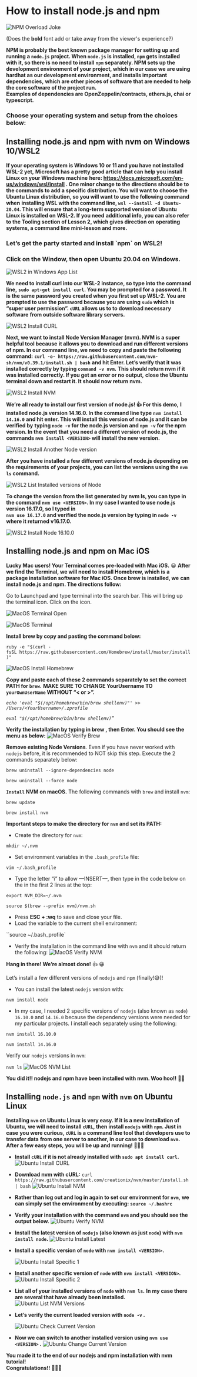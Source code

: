 # How to install node.js and npm

![NPM Overload Joke](/public/assets/lessons/install_npm/npm-jokes-1.png)

(Does the **bold** font add or take away from the viewer's experience?)

**NPM is probably the best known package manager for setting up and running a `node.js`** 
**project. When `node.js` is installed, `npm` gets installed with it, so there is no need to install** 
**`npm` separately. NPM sets up the development environment of your project, which in our case we**
**are using hardhat as our development environment, and installs important dependencies,** 
**which are other pieces of software that are needed to help the core software of the project run.**  
**Examples of dependencies are OpenZeppelin/contracts, ethers.js, chai or typescript.** 

<h3>Choose your operating system and setup from the choices below:</h3>

<h2>Installing node.js and npm with nvm on Windows 10/WSL2</h2>

**If your operating system is Windows 10 or 11 and you have not installed WSL-2 yet,** 
**Microsoft has a pretty good article that can help you install Linux on your Windows machine** 
**here: https://docs.microsoft.com/en-us/windows/wsl/install .  One minor change to the** 
**directions should be to the commands to add a specific distribution. You will want to** 
**choose the Ubuntu Linux distribution, so you will want to use the following command when** 
**installing WSL with the command line, `wsl --install -d Ubuntu-20.04`. This will ensure** 
**that a long-term supported version of Ubuntu Linux is installed on WSL-2. If you need** 
**additional info, you can also refer to the Tooling section of Lesson 2, which gives direction on** 
**operating systems, a command line mini-lesson and more.**

<h3>Let’s get the party started and install `npm` on WSL2!</h3>

<h3>Click on the Window, then open Ubuntu 20.04 on Windows.</h3>

![WSL2 in Windows App List](/public/assets/lessons/install_npm/WSL-open3.PNG)

**We need to install curl into our WSL-2 instance, so type into the command line,** 
**`sudo apt-get install curl`. You may be prompted for a password. It is the same password** 
**you created when you first set up WSL-2. You are prompted to use the password because you are** 
**using `sudo` which is “super user permission”. `cURL` allows us to to download necessary software**
**from outside software library servers.**

![WSL2 Install CURL](/public/assets/lessons/install_npm/curl3.png)

**Next, we want to install Node Version Manager (nvm). NVM is a super helpful tool because** 
**it allows you to download and run different versions of npm. In our command line, we need to** 
**copy and paste the following command:**
**`curl -o- https://raw.githubusercontent.com/nvm-sh/nvm/v0.39.1/install.sh | bash`** 
**and hit Enter. Let’s verify that it was installed correctly by typing `command -v nvm`.** 
**This should return nvm if it was installed correctly. If you get an error or no output,** 
**close the Ubuntu terminal down and restart it. It should now return nvm.**

![WSL2 Install NVM](/public/assets/lessons/install_npm/WSL-install-nvm3.png)

**We’re all ready to install our first version of node.js! 👍 For this demo,** 
**I installed node.js version 14.16.0. In the command line type `nvm install 14.16.0`** 
**and hit enter. This will install this version of node.js and it can be verified by** 
**typing `node -v` for the node.js version and `npm -v` for the npm version. In the event** 
**that you need a different version of node.js, the commands `nvm install <VERSION>` will** 
**install the new version.**

![WSL2 Install Another Node version](/public/assets/lessons/install_npm/install-another-version.PNG)

**After you have installed a few different versions of node.js depending on the requirements** 
**of your projects, you can list the versions using the `nvm ls` command.**

![WSL2 List Installed versions of Node](/public/assets/lessons/install_npm/list-installed-versions-of-node.PNG)

**To change the version from the list generated by nvm ls, you can type in the command** 
**`nvm use <VERSION>`. In my case I wanted to use node.js version 16.17.0, so I typed in**                 
**`nvm use 16.17.0` and verified the node.js version by typing in `node -v` where it returned v16.17.0.**

![WSL2 Install Node 16.10.0](/public/assets/lessons/install_npm/WSL-nvm-install-16.17.0-2.png)

<h2>Installing node.js and  npm on Mac iOS</h2>

**Lucky Mac users! Your Terminal comes pre-loaded with Mac iOS.** 😀 
**After we find the Terminal, we will need to install Homebrew, which is** 
**a package installation software for Mac iOS. Once brew is installed, we** 
**can install node.js and npm. The directions follow:**

Go to Launchpad and type terminal into the search bar. This will bring 
up the terminal icon. Click on the icon.

![MacOS Terminal Open](/public/assets/lessons/install_npm/terminal0.png)

![MacOS Terminal](/public/assets/lessons/install_npm/terminal3.png)

**Install brew by copy and pasting the command below:**

   `ruby -e "$(curl -fsSL https://raw.githubusercontent.com/Homebrew/install/master/install)"`

![MacOS Install Homebrew](/public/assets/lessons/install_npm/MacOS-install-brew2.png)

**Copy and paste each of these 2 commands separately to set the correct PATH for `brew`.** 
**MAKE SURE TO CHANGE YourUsername TO `yourOwnUserName` WITHOUT “< or >”.**

*`echo 'eval "$(/opt/homebrew/bin/brew shellenv)"' >> /Users/<YourUsername>/.zprofile`*

*`eval "$(/opt/homebrew/bin/brew shellenv)”`*


**Verify the installation by typing in brew , then Enter. You should see the menu as below:**
![MacOS Verify Brew](/public/assets/lessons/install_npm/MacOS-nvm-ls2.png)


**Remove existing Node Versions**. Even if you have never worked with `nodejs` before, it is 
recommended to NOT skip this step. Execute the 2 commands separately below:

`brew uninstall --ignore-dependencies node`

`brew uninstall --force node`


**`Install` NVM on macOS.** The following commands with `brew` and install `nvm`:

`brew update`

`brew install nvm`


**Important steps to make the directory for `nvm` and set its PATH:**

- Create the directory for `nvm`:

`mkdir ~/.nvm`

- Set environment variables in the `.bash_profile` file:

`vim ~/.bash_profile`

- Type the letter “i” to allow  —INSERT—, then type in the code below on the in the first 2 lines at the top:

`export NVM_DIR=~/.nvm`

`source $(brew --prefix nvm)/nvm.sh`

- Press **ESC + :wq** to save and close your file.
- Load the variable to the current shell environment:

``source ~/.bash_profile`


- Verify the installation in the command line with `nvm` and it should return the following:
![MacOS Verify NVM](/public/assets/lessons/install_npm/MacOS-nvm-version.png)

**Hang in there! We’re almost done!** 👍 😀

Let’s install a few different versions of `nodejs` and `npm` (finally!😅)!

- You can install the latest `nodejs` version with:

`nvm install node`

- In my case, I needed 2 specific versions of `nodejs` (also known as `node`) 
`16.10.0` and `14.16.0` because the dependency versions were needed for my 
particular projects. I install each separately using the following:

`nvm install 16.10.0`

`nvm install 14.16.0`


Verify our `nodejs` versions in `nvm`:

`nvm ls`
![MacOS NVM List](/public/assets/lessons/install_npm/nvm-list-mac.png)

**You did it!! nodejs and npm have been installed with nvm. Woo hoo!!** 🎉💥


## Installing `node.js` and `npm` with `nvm` on Ubuntu Linux

**Installing `nvm` on Ubuntu Linux is very easy. If it is a new installation of Ubuntu,** 
**we will need to install `cURL`,  then install `nodejs` with `npm`. Just in case** 
**you were curious, `cURL` is a command line tool that developers use to transfer data** 
**from one server to another, in our case to download `nvm`. After a few easy steps,** 
**you will be up and running! 🏃🏾‍♀️**

- **Install `cURL` if it is not already installed with `sudo apt install curl`.**
![Ubuntu Install CURL](/public/assets/lessons/install_npm/curl.png)

- **Download nvm with cURL:** 
    `curl https://raw.githubusercontent.com/creationix/nvm/master/install.sh | bash`
![Ubuntu Install NVM](/public/assets/lessons/install_npm/small-nvm.png)

- **Rather than log out and log in again to set our environment for `nvm`,**
  **we can simply set the environment by executing: `source ~/.bashrc`**

- **Verify your installation with the command `nvm` and you should see the output below.**
![Ubuntu Verify NVM](/public/assets/lessons/install_npm/verify-nvm.png)

- **Install the latest version of `nodejs` (also known as just `node`) with `nvm install node`.**
![Ubuntu Install Latest](/public/assets/lessons/install_npm/nvm-install-latest-node.png)

- **Install a specific version of `node` with `nvm install <VERSION>`.**

  ![Ubuntu Install Specific 1](/public/assets/lessons/install_npm/nvm-install-16.10.0-ub.png)

- **Install another specific version of `node` with `nvm install <VERSION>`.**
![Ubuntu Install Specific 2](/public/assets/lessons/install_npm/nvm-install-14.16.0-ub.png)


- **List all of your installed versions of `node` with `nvm ls`.**
  **In my case there are several that have already been installed.**
![Ubuntu List NVM Versions](/public/assets/lessons/install_npm/list-nvm-versions-ub.png)

- **Let’s verify the current loaded version with `node -v` .**

  ![Ubuntu Check Current Version](/public/assets/lessons/install_npm/check-current-version.png)

- **Now we can switch to another installed version using `nvm use <VERSION>` .**
![Ubuntu Change Current Version](/public/assets/lessons/install_npm/change-and-check-current-version.png)


**You made it to the end of our nodejs and npm installation with nvm tutorial!**  
**Congratulations!!** 🎉💥🥇





















